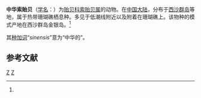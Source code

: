 {{Speciesbox
| taxon = Hormomya sinensis
| authority = Wang, 1983<ref name='id10796'>{{cite web| url =http://www.bioinfo.cn/db05/BjdwSpecies.php?action=view&id=10796| title =中华索贻贝| work =《中国动物物种编目数据库》| publisher =中国科学院微生物研究所| author =中国科学院动物研究所| accessdate =2009-04-28| deadurl =yes| archiveurl =https://web.archive.org/web/20160305032545/http://www.bioinfo.cn/db05/BjdwSpecies.php?action=view&id=10796| archivedate =2016-03-05}}</ref>
}}

'''中华索贻贝'''（[[学名|学名]]：{{lang|la|''Hormomya sinensis''}}）为[[贻贝科|贻贝科]][[索贻贝属|索贻贝属]]的动物。在[[中国大陆|中国大陆]]，分布于[[西沙群岛|西沙群岛]]等地，属于热带珊瑚礁栖息种。多见于低潮线附近以及附着在珊瑚礁上。该物种的模式产地在西沙群岛金银岛。<ref name='id10796'/>

其[[种加词|种加词]]“''sinensis''”意为“中华的”。

== 参考文献 ==
{{reflist}}

{{软体动物小作品}}

{{Taxonbar}}
[[Category:1983年描述的动物|Z]]
[[Category:索贻贝属|Z]]
